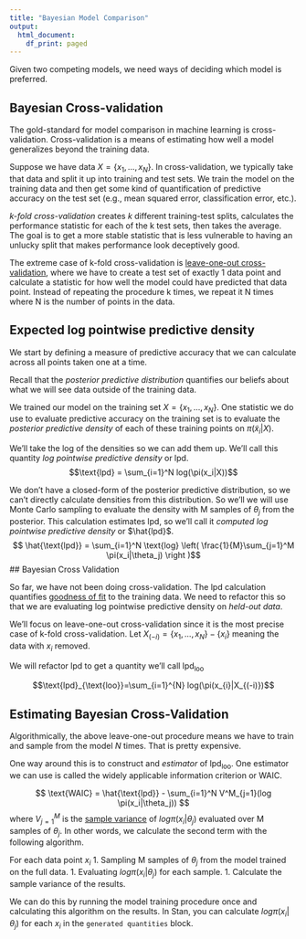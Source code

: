 ```yaml
---
title: "Bayesian Model Comparison"
output:
  html_document:
    df_print: paged
---
```


Given two competing models, we need ways of deciding which model is preferred.

## Bayesian Cross-validation

The gold-standard for model comparison in machine learning is cross-validation.  Cross-validation is a means of estimating how well a model generalizes beyond the training data.

Suppose we have data $X = \{ x_1, ..., x_N \}$.  In cross-validation, we typically take that data and split it up into training and test sets.  We train the model on the training data and then get some kind of quantification of predictive accuracy on the test set (e.g., mean squared error, classification error, etc.).

*k-fold cross-validation* creates $k$ different training-test splits, calculates the performance statistic for each of the k test sets, then takes the average.  The goal is to get a more stable statistic that is less vulnerable to having an unlucky split that makes performance look deceptively good.

The extreme case of k-fold cross-validation is [leave-one-out cross-validation](https://en.wikipedia.org/wiki/Cross-validation_(statistics)#Leave-one-out_cross-validation), where we have to create a test set of exactly 1 data point and calculate a statistic for how well the model could have predicted that data point.  Instead of repeating the procedure k times, we repeat it N times where N is the number of points in the data. 

## Expected log pointwise predictive density

We start by defining a measure of predictive accuracy that we can calculate across all points taken one at a time.

Recall that the *posterior predictive distribution* quantifies our beliefs about what we will see data outside of the training data.  

We trained our model on the training set $X = \{ x_1, ..., x_N \}$. One statistic we do use to evaluate predictive accuracy on the training set is to evaluate the *posterior predictive density* of each of these training points on $\pi(\tilde{x}_i|X)$.

We'll take the log of the densities so we can add them up.  We'll call this quantity *log pointwise predictive density* or lpd.
$$\text{lpd} = \sum_{i=1}^N log(\pi(x_i|X))$$

We don't have a closed-form of the posterior predictive distribution, so we can't directly calculate densities from this distribution.  So we'll we will use Monte Carlo sampling to evaluate the density with M samples of $\theta_j$ from the posterior.  This calculation estimates lpd, so we'll call it *computed log pointwise predictive density* or $\hat{lpd}$. 
$$ \hat{\text{lpd}} = \sum_{i=1}^N \text{log} \left( \frac{1}{M}\sum_{j=1}^M \pi(x_i|\theta_j) \right )$$
## Bayesian Cross Validation

So far, we have not been doing cross-validation.  The lpd calculation quantifies [goodness of fit](https://en.wikipedia.org/wiki/Goodness_of_fit) to the training data.  We need to refactor this so that we are evaluating log pointwise predictive density on *held-out data*.

We'll focus on leave-one-out cross-validation since it is the most precise case of k-fold cross-validation. Let $X_{(-i)} = \{ x_1, ..., x_N \} - \{x_i\}$ meaning the data with $x_i$ removed.

We will refactor lpd to get a quantity we'll call $\text{lpd}_{\text{loo}}$

$$\text{lpd}_{\text{loo}}=\sum_{i=1}^{N} log(\pi(x_{i}|X_{(-i)})$$

## Estimating Bayesian Cross-Validation

Algorithmically, the above leave-one-out procedure means we have to train and sample from the model $N$ times.  That is pretty expensive.

One way around this is to construct and *estimator* of $\text{lpd}_{\text{loo}}$.  One estimator we can use is called the widely applicable information criterion or $\text{WAIC}$.

$$
\text{WAIC} = \hat{\text{lpd}} - \sum_{i=1}^N V^M_{j=1}(log \pi(x_i|\theta_j))
$$
where $V^M_{j=1}$ is the [sample variance](https://www.statisticshowto.com/probability-and-statistics/descriptive-statistics/sample-variance/) of $log \pi(x_i|\theta_j)$ evaluated over M samples of $\theta_j$.  In other words, we calculate the second term with the following algorithm.

For each data point $x_i$
1. Sampling M samples of $\theta_j$ from the model trained on the full data.
1. Evaluating $log \pi(x_i|\theta_j)$ for each sample.
1. Calculate the sample variance of the results.

We can do this by running the model training procedure once and calculating this algorithm on the results.  In Stan, you can calculate $log \pi(x_i|\theta_j)$ for each $x_i$ in the `generated quantities` block.

